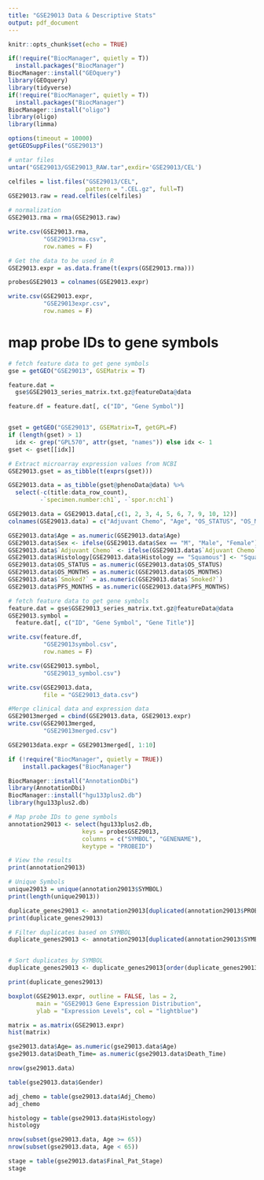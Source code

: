 ```yaml
---
title: "GSE29013 Data & Descriptive Stats"
output: pdf_document
---
```


```r
knitr::opts_chunk$set(echo = TRUE)
```

```r
if(!require("BiocManager", quietly = T))
  install.packages("BiocManager")
BiocManager::install("GEOquery")
library(GEOquery)
library(tidyverse)
if(!require("BiocManager", quietly = T))
  install.packages("BiocManager")
BiocManager::install("oligo")
library(oligo)
library(limma)
```

```r
options(timeout = 10000)
getGEOSuppFiles("GSE29013")

# untar files
untar("GSE29013/GSE29013_RAW.tar",exdir='GSE29013/CEL')

celfiles = list.files("GSE29013/CEL",
                      pattern = ".CEL.gz", full=T)
GSE29013.raw = read.celfiles(celfiles)

# normalization 
GSE29013.rma = rma(GSE29013.raw)

write.csv(GSE29013.rma, 
          "GSE29013rma.csv",
          row.names = F)

# Get the data to be used in R
GSE29013.expr = as.data.frame(t(exprs(GSE29013.rma)))

probesGSE29013 = colnames(GSE29013.expr)

write.csv(GSE29013.expr, 
          "GSE29013expr.csv",
          row.names = F)

```

# map probe IDs to gene symbols
```r
# fetch feature data to get gene symbols
gse = getGEO("GSE29013", GSEMatrix = T)

feature.dat = 
  gse$GSE29013_series_matrix.txt.gz@featureData@data

feature.df = feature.dat[, c("ID", "Gene Symbol")]


gset = getGEO("GSE29013", GSEMatrix=T, getGPL=F)
if (length(gset) > 1) 
  idx <- grep("GPL570", attr(gset, "names")) else idx <- 1
gset <- gset[[idx]]

# Extract microarray expression values from NCBI
GSE29013.gset = as_tibble(t(exprs(gset)))

GSE29013.data = as_tibble(gset@phenoData@data) %>%
  select(-c(title:data_row_count), 
         -`specimen.number:ch1`, -`spor.n:ch1`)

GSE29013.data = GSE29013.data[,c(1, 2, 3, 4, 5, 6, 7, 9, 10, 12)] 
colnames(GSE29013.data) = c("Adjuvant Chemo", "Age", "OS_STATUS", "OS_MONTHS", "Stage",  "Sex", "Histology", "Race", "Smoked?", "PFS_MONTHS")

GSE29013.data$Age = as.numeric(GSE29013.data$Age)
GSE29013.data$Sex <- ifelse(GSE29013.data$Sex == "M", "Male", "Female")
GSE29013.data$`Adjuvant Chemo` <- ifelse(GSE29013.data$`Adjuvant Chemo` == "Yes", 1, 0)
GSE29013.data$Histology[GSE29013.data$Histology == "Squamous"] <- "Squamous Cell Carcinoma"
GSE29013.data$OS_STATUS = as.numeric(GSE29013.data$OS_STATUS)
GSE29013.data$OS_MONTHS = as.numeric(GSE29013.data$OS_MONTHS)
GSE29013.data$`Smoked?` = as.numeric(GSE29013.data$`Smoked?`)
GSE29013.data$PFS_MONTHS = as.numeric(GSE29013.data$PFS_MONTHS)

# fetch feature data to get gene symbols
feature.dat = gse$GSE29013_series_matrix.txt.gz@featureData@data 
GSE29013.symbol = 
  feature.dat[, c("ID", "Gene Symbol", "Gene Title")]
```

```r
write.csv(feature.df, 
          "GSE29013symbol.csv", 
          row.names = F)

write.csv(GSE29013.symbol, 
          "GSE29013_symbol.csv")

write.csv(GSE29013.data, 
          file = "GSE29013_data.csv")
```

```r
#Merge clinical data and expression data
GSE29013merged = cbind(GSE29013.data, GSE29013.expr)
write.csv(GSE29013merged, 
          "GSE29013merged.csv")

GSE29013data.expr = GSE29013merged[, 1:10]
``` 

```r
if (!require("BiocManager", quietly = TRUE))
    install.packages("BiocManager")

BiocManager::install("AnnotationDbi")
library(AnnotationDbi)
BiocManager::install("hgu133plus2.db")
library(hgu133plus2.db)

# Map probe IDs to gene symbols
annotation29013 <- select(hgu133plus2.db,
                     keys = probesGSE29013,
                     columns = c("SYMBOL", "GENENAME"),
                     keytype = "PROBEID")

# View the results
print(annotation29013)

# Unique Symbols
unique29013 = unique(annotation29013$SYMBOL)
print(length(unique29013))

duplicate_genes29013 <- annotation29013[duplicated(annotation29013$PROBEID), ]
print(duplicate_genes29013)

# Filter duplicates based on SYMBOL
duplicate_genes29013 <- annotation29013[duplicated(annotation29013$SYMBOL) | duplicated(annotation29013$SYMBOL, fromLast = TRUE), ]


# Sort duplicates by SYMBOL
duplicate_genes29013 <- duplicate_genes29013[order(duplicate_genes29013$SYMBOL), ]

print(duplicate_genes29013)
```

```r
boxplot(GSE29013.expr, outline = FALSE, las = 2,
        main = "GSE29013 Gene Expression Distribution",
        ylab = "Expression Levels", col = "lightblue")

matrix = as.matrix(GSE29013.expr)
hist(matrix)

```


```r
gse29013.data$Age= as.numeric(gse29013.data$Age)
gse29013.data$Death_Time= as.numeric(gse29013.data$Death_Time)
```

```r
nrow(gse29013.data)

table(gse29013.data$Gender)

adj_chemo = table(gse29013.data$Adj_Chemo)
adj_chemo

histology = table(gse29013.data$Histology)
histology

nrow(subset(gse29013.data, Age >= 65))
nrow(subset(gse29013.data, Age < 65))

stage = table(gse29013.data$Final_Pat_Stage)
stage
```





